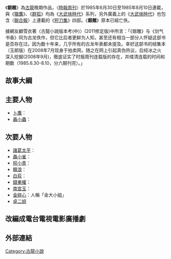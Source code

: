 《'''銀雕'''》為[[古龍|古龍]]晚期作品，〈[[時報周刊|時報周刊]]〉於1985年6月30日至1985年8月10日連載，與《[[獵鷹_(小說)|獵鷹]]》、《[[群狐|群狐]]》均為《[[大武俠時代|大武俠時代]]》系列，另外廣義上的《[[大武俠時代|大武俠時代]]》也包含〈[[聯合報|聯合報]]〉上連載的《[[短刀集|短刀集]]》四部。《'''銀雕'''》原本已經亡佚。

據網友顧雪衣著〈古龍小說版本考(中)〉(2011修定版)中所言：「《银雕》与《剑气书香》同为古龙佚作，但它比后者更鲜为人知，甚至还有相当一部分人怀疑这部书是否存在过。因为数十年来，几乎所有的古龙年表都未提及。幸好这部书的结集本（玉郎版）在2008年7月现身于拍卖网，随之在网上引起真伪热议，后经冰之火深入挖掘(2008年9月)，徹底证实了时报周刊连载版的存在，并缕清连载的时间和期数（1985.6.30-8.10，分六期刊完）。」
==故事大綱==

==主要人物==

*[[卜鷹|卜鷹]]：
*[[聶小蟲|聶小蟲]]：
==次要人物==
*[[諸葛太平|諸葛太平]]：
*[[聶小雀|聶小雀]]：
*[[程小青|程小青]]：
*[[韓浪|韓浪]]：
*[[白荻_(小說人物)|白荻]]：
*[[錢東權|錢東權]]：
*[[南宮玉|南宮玉]]：
*[[金碎心|金碎心]]：人稱「金大小姐」
*[[卓二姐|卓二姐]]

==改編成電台電視電影廣播劇==
==外部連結==

{{lit-stub}}
{{古龍作品}}

[[Category:古龍小說|Category:古龍小說]]